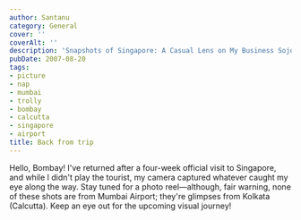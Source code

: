 ```yaml
---
author: Santanu
category: General
cover: ''
coverAlt: ''
description: 'Snapshots of Singapore: A Casual Lens on My Business Sojourn'
pubDate: 2007-08-20
tags:
- picture
- nap
- mumbai
- trolly
- bombay
- calcutta
- singapore
- airport
title: Back from trip
---
```


Hello, Bombay! I've returned after a four-week official visit to Singapore, and while I didn't play the tourist, my camera captured whatever caught my eye along the way. Stay tuned for a photo reel—although, fair warning, none of these shots are from Mumbai Airport; they're glimpses from Kolkata (Calcutta). Keep an eye out for the upcoming visual journey!